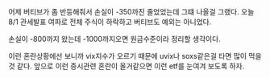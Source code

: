 어제 버티브가 좀 반등해줘서 손실이 -350까진 줄었었는데 그떄 나올걸 그랬다.
오늘 8/1 관세발표 여파로 전체 주식이 하락하고 버티브도 예외는 아니었다.

손실이 -800까지 왔는데 -1000까지오면 원금수준이라 정리할 생각이다.

이런 혼란상황에선 보니까 vix지수가 오르기 때문에 uvix나 soxs같은걸 타면 많이 먹을 것 같다.
앞으로 이런 증시관련 혼란이 올거같으면 이런 etf를 눈여겨 보도록 하자.